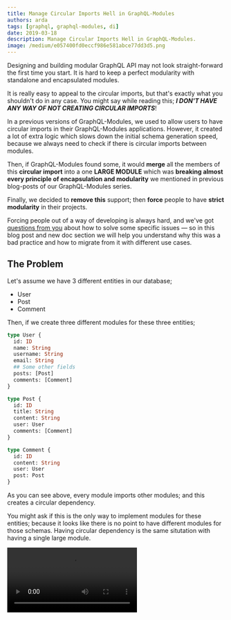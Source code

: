 ```yaml
---
title: Manage Circular Imports Hell in GraphQL-Modules
authors: arda
tags: [graphql, graphql-modules, di]
date: 2019-03-18
description: Manage Circular Imports Hell in GraphQL-Modules.
image: /medium/e057400fd0eccf986e581abce77dd3d5.png
---
```


<Article />

Designing and building modular GraphQL API may not look straight-forward the first time you start. It is hard to keep a perfect modularity with standalone and encapsulated modules.

It is really easy to appeal to the circular imports, but that's exactly what you shouldn't do in any case. You might say while reading this; **_I DON'T HAVE ANY WAY OF NOT CREATING CIRCULAR IMPORTS_**!

In a previous versions of GraphQL-Modules, we used to allow users to have circular imports in their GraphQL-Modules applications. However, it created a lot of extra logic which slows down the initial schema generation speed, because we always need to check if there is circular imports between modules.

Then, if GraphQL-Modules found some, it would **merge** all the members of this **circular import** into a one **LARGE MODULE** which was **breaking almost every principle of encapsulation and modularity** we mentioned in previous blog-posts of our GraphQL-Modules series.

Finally, we decided to **remove this** support; then **force** people to have **strict modularity** in their projects.

<LinkPreview link="/blog/modular-encapsulation-graphql-modules" />

Forcing people out of a way of developing is always hard, and we've got [questions from you](https://github.com/Urigo/graphql-modules/issues/317) about how to solve some specific issues — so in this blog post and new doc section we will help you understand why this was a bad practice and how to migrate from it with different use cases.

# The Problem

Let's assume we have 3 different entities in our database;

- User
- Post
- Comment

Then, if we create three different modules for these three entities;

```graphql
type User {
  id: ID
  name: String
  username: String
  email: String
  ## Some other fields
  posts: [Post]
  comments: [Comment]
}
```

```graphql
type Post {
  id: ID
  title: String
  content: String
  user: User
  comments: [Comment]
}
```

```graphql
type Comment {
  id: ID
  content: String
  user: User
  post: Post
}
```

As you can see above, every module imports other modules; and this creates a circular dependency.

You might ask if this is the only way to implement modules for these entities; because it looks like there is no point to have different modules for those schemas. Having circular dependency is the same situtation with having a single large module.

<Video src="/medium/ae9bf1b1b35e64c8839b3508064f3115.webm" />

# How To Solve

Let's see what we have in terms of relationship; - `User` doesn't depend on `Post` and `Comment` - `Post` doesn't depend on `Comment`.

- `Comment` depends on `User` and `Post`, because it has `userId` and `postId` fields - `Post` also depends on `User` because it has `userId` field

So let's create modules in that way,

```graphql
type User {
 id: ID
 name: String
 username: String
 email: String
 ## Some other fields
}
```

```graphql
type Post {
 id: ID
 title: String
 content: String
 user: User
}
extend type User {
 posts: [Post]
}
```

```graphql
type Comment {
 id: ID
 content: String
 user: User
 post: Post
}
extend type Post {
 comments: [Comment]
}
extend type User {
 comments: [Comment]
}
```

> Using this approach, you will have standalone modules; otherwise will create a big module which contains all of them like we used to handle circular deps in this way (**merging all circular imports**).

Also `extend` says that it needs a main definition from imported modules which makes the connection more readable in terms of entity relations.

---

# All posts about GraphQL Modules

- [GraphQL Modules — Feature based GraphQL Modules at scale](/blog/graphql-modules)
- [Why is True Modular Encapsulation So Important in Large-Scale GraphQL Projects?](/blog/modular-encapsulation-graphql-modules)
- [Why did we implement our own Dependency Injection library for GraphQL-Modules?](/blog/dependency-injection-library-in-graphql-modules)
- [Scoped Providers in GraphQL-Modules Dependency Injection](/blog/graphql-modules-scoped-providers)
- [Writing a GraphQL TypeScript project w/ GraphQL-Modules and GraphQL-Code-Generator](/blog/graphql-typescript-modules-codegen)
- [Authentication and Authorization in GraphQL (and how GraphQL-Modules can help)](/blog/graphql-modules-auth)
- [Authentication with AccountsJS & GraphQL Modules](/blog/accountsjs-graphql-modules)
- [Manage Circular Imports Hell with GraphQL-Modules](/blog/manage-circular-imports-hell-in-graphql-modules)
